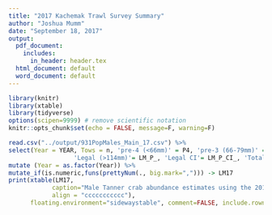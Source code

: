 ```yaml
---
title: "2017 Kachemak Trawl Survey Summary"
author: "Joshua Mumm"
date: "September 18, 2017"
output:
  pdf_document:
    includes:
      in_header: header.tex
  html_document: default
  word_document: default
---
```

```r
library(knitr)
library(xtable)
library(tidyverse)
options(scipen=9999) # remove scientific notation
knitr::opts_chunk$set(echo = FALSE, message=F, warning=F)
```


```r
read.csv("../output/931PopMales_Main_17.csv") %>%
select(Year = YEAR, Tows = n, 'pre-4 (<66mm)' = P4, 'pre-3 (66-79mm)' = P3, 'pre-2 (80-95mm)' = P2, 'pre-1 (96-113mm)' = P1,
                  'Legal (>114mm)'= LM_P_, 'Legal CI'= LM_P_CI_, 'Total' = TM_P_, 'Total CI'= TM_P_CI_ ) %>%
mutate (Year = as.factor(Year)) %>%
mutate_if(is.numeric,funs(prettyNum(., big.mark=","))) -> LM17
print(xtable(LM17,
            caption="Male Tanner crab abundance estimates using the 2017 size class revisions from trawl surveys in the Southern District, 1990-2017.",
            align = "ccccccccccc"),
      floating.environment="sidewaystable", comment=FALSE, include.rownames = FALSE , caption.placement = "top")

```   



